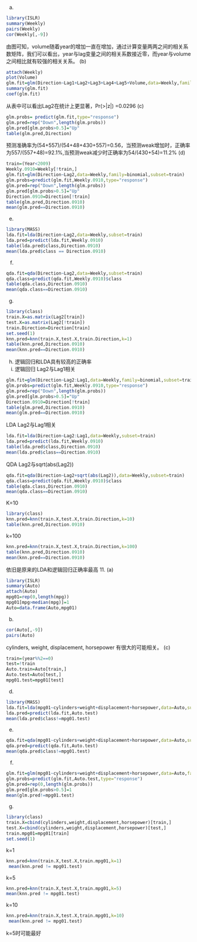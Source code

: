 (a)
```{r}
library(ISLR)
summary(Weekly)
pairs(Weekly)
cor(Weekly[,-9])
```
由图可知，volume随着year的增加一直在增加，通过计算变量两两之间的相关系数矩阵，我们可以看出，year与lag变量之间的相关系数接近零，而year与volume之间相比就有较强的相关关系。
(b)
```{r}
attach(Weekly)
plot(Volume)
glm.fit=glm(Direction~Lag1+Lag2+Lag3+Lag4+Lag5+Volume,data=Weekly,family=binomial)
summary(glm.fit)
coef(glm.fit)
```
从表中可以看出Lag2在统计上更显著，Pr(>|z|) =0.0296 
(c)
```{r}
glm.probs= predict(glm.fit,type="response")
glm.pred=rep("Down",length(glm.probs))
glm.pred[glm.probs>0.5]="Up"
table(glm.pred,Direction)
```
预测准确率为(54+557)/(54+48+430+557)=0.56，当预测weak增加时，正确率为557/(557+48)=92.1%,当预测weak减少时正确率为54/(430+54)=11.2% 
(d)
```{r}
train=(Year<2009)
Weekly.0910=Weekly[!train,]
glm.fit=glm(Direction~Lag2,data=Weekly,family=binomial,subset=train)
glm.probs=predict(glm.fit,Weekly.0910,type="response")
glm.pred=rep("Down",length(glm.probs))
glm.pred[glm.probs>0.5]="Up"
Direction.0910=Direction[!train]
table(glm.pred,Direction.0910)
mean(glm.pred==Direction.0910)
```
(e)
```{r}
library(MASS)
lda.fit=lda(Direction~Lag2,data=Weekly,subset=train)
lda.pred=predict(lda.fit,Weekly.0910)
table(lda.pred$class,Direction.0910)
mean(lda.pred$class == Direction.0910)
```
(f)
```{r}
qda.fit=qda(Direction~Lag2,data=Weekly,subset=train)
qda.class=predict(qda.fit,Weekly.0910)$class
table(qda.class,Direction.0910)
mean(qda.class==Direction.0910)
```
(g)
```{r}
library(class)
train.X=as.matrix(Lag2[train])
test.X=as.matrix(Lag2[!train])
train.Direction=Direction[train]
set.seed(1)
knn.pred=knn(train.X,test.X,train.Direction,k=1)
table(knn.pred,Direction.0910)
mean(knn.pred==Direction.0910)
```
(h)
逻辑回归和LDA具有较高的正确率
(i)
逻辑回归 Lag2与Lag1相关
```{r}
glm.fit=glm(Direction~Lag2:Lag1,data=Weekly,family=binomial,subset=train)
glm.probs=predict(glm.fit,Weekly.0910,type="response")
glm.pred=rep("Down",length(glm.probs))
glm.pred[glm.probs>0.5]="Up"
Direction.0910=Direction[!train]
table(glm.pred,Direction.0910)
mean(glm.pred==Direction.0910)
```
LDA Lag2与Lag1相关
```{r}
lda.fit=lda(Direction~Lag2:Lag1,data=Weekly,subset=train)
lda.pred=predict(lda.fit,Weekly.0910)
table(lda.pred$class,Direction.0910)
mean(lda.pred$class==Direction.0910)
```
QDA Lag2与sqrt(abs(Lag2))
```{r}
qda.fit=qda(Direction~Lag2+sqrt(abs(Lag2)),data=Weekly,subset=train)
qda.class=predict(qda.fit,Weekly.0910)$class
table(qda.class,Direction.0910)
mean(qda.class==Direction.0910)
```
K=10
```{r}
library(class)
knn.pred=knn(train.X,test.X,train.Direction,k=10)
table(knn.pred,Direction.0910)
```
k=100
```{r}
knn.pred=knn(train.X,test.X,train.Direction,k=100)
table(knn.pred,Direction.0910)
mean(knn.pred==Direction.0910)
```
依旧是原来的LDA和逻辑回归正确率最高
11.
(a)
```{r}
library(ISLR)
summary(Auto)
attach(Auto)
mpg01=rep(0,length(mpg))
mpg01[mpg>median(mpg)]=1
Auto=data.frame(Auto,mpg01)
```
(b)
```{r}
cor(Auto[,-9])
pairs(Auto)
```
cylinders, weight, displacement, horsepower 有很大的可能相关。
(c)
```{r}
train=(year%%2==0)
test=!train
Auto.train=Auto[train,]
Auto.test=Auto[test,]
mpg01.test=mpg01[test]
```
(d)
```{r}
library(MASS)
lda.fit=lda(mpg01~cylinders+weight+displacement+horsepower,data=Auto,subset=train)
lda.pred=predict(lda.fit,Auto.test)
mean(lda.pred$class!=mpg01.test)
```
(e)
```{r}
qda.fit=qda(mpg01~cylinders+weight+displacement+horsepower,data=Auto,subset=train)
qda.pred=predict(qda.fit,Auto.test)
mean(qda.pred$class!=mpg01.test)
```
(f)
```{r}
glm.fit=glm(mpg01~cylinders+weight+displacement+horsepower,data=Auto,family=binomial,subset=train)
glm.probs=predict(glm.fit,Auto.test,type="response")
glm.pred=rep(0,length(glm.probs))
glm.pred[glm.probs>0.5]=1
mean(glm.pred!=mpg01.test)
```
(g)
```{r}
library(class)
train.X=cbind(cylinders,weight,displacement,horsepower)[train,]
test.X=cbind(cylinders,weight,displacement,horsepower)[test,]
train.mpg01=mpg01[train]
set.seed(1)
```
k=1
```{r}
knn.pred=knn(train.X,test.X,train.mpg01,k=1) 
 mean(knn.pred != mpg01.test) 
```
k=5
```{r}
knn.pred=knn(train.X,test.X,train.mpg01,k=5) 
mean(knn.pred != mpg01.test) 
```
k=10
```{r}
knn.pred=knn(train.X,test.X,train.mpg01,k=10) 
 mean(knn.pred != mpg01.test) 
```
k=5时可能最好
